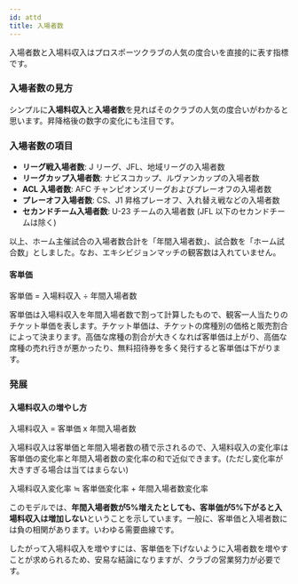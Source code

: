 ```yaml
---
id: attd
title: 入場者数
---
```



入場者数と入場料収入はプロスポーツクラブの人気の度合いを直接的に表す指標です。

### 入場者数の見方

シンプルに**入場料収入**と**入場者数**を見ればそのクラブの人気の度合いがわかると思います。昇降格後の数字の変化にも注目です。

### 入場者数の項目

- **リーグ戦入場者数**: J リーグ、JFL、地域リーグの入場者数
- **リーグカップ入場者数**: ナビスコカップ、ルヴァンカップの入場者数
- **ACL 入場者数**: AFC チャンピオンズリーグおよびプレーオフの入場者数
- **プレーオフ入場者数**: CS、J1 昇格プレーオフ、入れ替え戦などの入場者数
- **セカンドチーム入場者数**: U-23 チームの入場者数 (JFL 以下のセカンドチームは除く)

以上、ホーム主催試合の入場者数合計を「年間入場者数」、試合数を「ホーム試合数」としました。なお、エキシビジョンマッチの観客数は入れていません。

#### 客単価

<Alert severity="info">
  客単価 = 入場料収入 ÷ 年間入場者数
</Alert>

客単価は入場料収入を年間入場者数で割って計算したもので、観客一人当たりのチケット単価を表します。チケット単価は、チケットの席種別の価格と販売割合によって決まります。高価な席種の割合が大きくなれば客単価は上がり、高価な席種の売れ行きが悪かったり、無料招待券を多く発行すると客単価は下がります。

### 発展

#### 入場料収入の増やし方

<Alert severity="info">
  入場料収入 = 客単価 x 年間入場者数
</Alert>

入場料収入は客単価と年間入場者数の積で示されるので、入場料収入の変化率は客単価の変化率と年間入場者数の変化率の和で近似できます。(ただし変化率が大きすぎる場合は当てはまらない)

<Alert severity="info">
  入場料収入変化率 ≒ 客単価変化率 + 年間入場者数変化率
</Alert>

このモデルでは、**年間入場者数が5%増えたとしても、客単価が5%下がると入場料収入は増加しない**ということを示しています。一般に、客単価と入場者数には負の相関があります。いわゆる需要曲線です。

<UnitPrice />

したがって入場料収入を増やすには、客単価を下げないように入場者数を増やすことが求められるため、安易な結論になりますが、クラブの営業努力が必要です。
